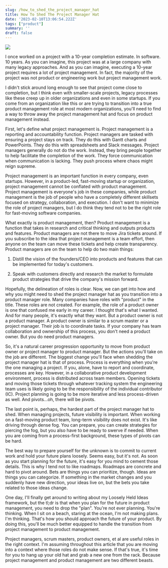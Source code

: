 ```yaml
---
slug: /how_to_shed_the_project_manager_hat
title: How To Shed The Project Manager Hat
date: '2023-02-10T13:06:54.222Z'
tags: ["product"]
summary: ''
draft: false
---
```

![](https://images.unsplash.com/photo-1474666488182-66ec723476c6?crop=entropy&cs=tinysrgb&fit=max&fm=jpg&ixid=Mnw0MDkwMjh8MHwxfHNlYXJjaHw1fHxIYXRzfGVufDB8fHx8MTY3NjA1MzIxNA&ixlib=rb-4.0.3&q=80&w=1080)

I once worked on a project with a 10-year completion estimate. In software. 10 years. As you can imagine, this project was at a large company with many legacy approaches. And as you can imagine, executing a 10-year project requires a lot of project management. In fact, the majority of the project was not product or engineering work but project management work.

I didn't stick around long enough to see that project come close to completion, but I think even with smaller-scale projects, legacy processes like these creep up in older organizations and even in some startups. If you come from an organization like this or are trying to transition into a true product management role at most modern organizations, you'll need to find a way to throw away the project management hat and focus on product management instead.

First, let's define what project management is. Project management is a reporting and accountability function. Project managers are tasked with ensuring a project stays on track. They do this with Gantt charts and PowerPoints. They do this with spreadsheets and Slack messages. Project managers generally do not do the work. Instead, they bring people together to help facilitate the completion of the work. They force communication when communication is lacking. They push process where chaos might reign supreme.

Project management is an important function in every company, even startups. However, in a product-led, fast-moving startup or organization, project management cannot be conflated with product management. Project management is everyone's job in these companies, while product management is the job of people who have a completely different skillsets focused on strategy, collaboration, and execution. I don't want to minimize the role of project managers, but I do think they tend not to be the right role for fast-moving software companies.

What exactly is product management, then? Product management is a function that takes in research and critical thinking and outputs products and features. Product managers are not there to move Jira tickets around. If you subscribe to the idea that project management is a team effort, then anyone on the team can move these tickets and help create transparency. Product managers are on the team to help do two main things:

1.  Distill the vision of the founders/CEO into products and features that can be implemented for today's customers.
    
2.  Speak with customers directly and research the market to formulate product strategies that drive the company's mission forward.
    

Hopefully, the delineation of roles is clear. Now, we can get into how and why you might need to shed the project manager hat as you transition into a product manager role. Many companies have roles with "product" in the title. These roles are not created. For example, the role of a product owner is one that confused me early in my career. I thought that's what I wanted. And for many people, it's exactly what they want. But a product owner is not a product manager. A product owner is similar to a scrum master or a project manager. Their job is to coordinate tasks. If your company has team collaboration and ownership of this process, you don't need a product owner. But you do need product managers.

So, it's a natural career progression opportunity to move from product owner or project manager to product manager. But the actions you'll take on the job are different. The biggest change you'll face when shedding the project manager hat is that of process. Process is everything when you're the one managing a project. If you, alone, have to report and coordinate, processes are key. However, in a collaborative product development environment, process is distributed across team members. Opening tickets and moving those tickets through whatever tracking system the engineering team uses is likely going to be the responsibility of the individual contributor (IC). Project planning is going to be more iterative and less process-driven as well. And pivots…oh, there will be pivots.

The last point is, perhaps, the hardest part of the project manager hat to shed. When managing projects, future visibility is important. When working on a fast-moving product team, long-term visibility does not exist. It's like driving through dense fog. You can prepare, you can create strategies for piercing the fog, but you also have to be ready to swerve if needed. When you are coming from a process-first background, these types of pivots can be hard.

The best way to prepare yourself for the unknown is to commit to current work and hold your future plans loosely. Seems easy, but it's not. As soon as you start planning for the future, it's easy for you mind to cement those details. This is why I tend not to like roadmaps. Roadmaps are concrete and hard to pivot around. Bets are things you can prioritize, though. Ideas are things you can categorize. If something in the market changes and you suddenly have new direction, your ideas live on, but the bets you take related to those ideas change.

One day, I'll finally get around to writing about my Loosely Held Ideas framework, but the tl;dr is that when you plan for the future in product management, you need to drop the "plan". You're not ever planning. You're thinking. When I sit on a beach, staring at the ocean, I'm not making plans. I'm thinking. That's how you should approach the future of your product. By doing this, you'll be much better equipped to handle the transition from project management to product management.

Project managers, scrum masters, product owners, et al are useful roles in the right context. I'm assuming throughout this article that you are moving into a context where those roles do not make sense. If that's true, it's time for you to hang up your old hat and grab a new one from the rack. Because project management and product management are two different beasts.
